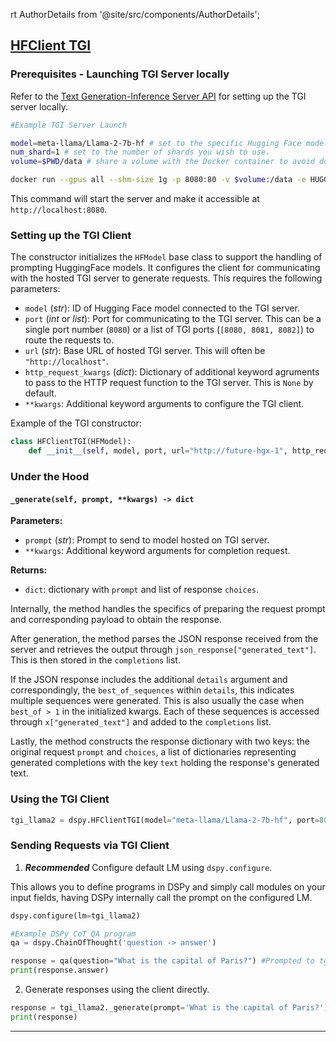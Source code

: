 rt AuthorDetails from '@site/src/components/AuthorDetails';

## [HFClient TGI](https://github.com/huggingface/text-generation-inference)

### Prerequisites - Launching TGI Server locally

Refer to the [Text Generation-Inference Server API](/api/local_language_model_clients/TGI) for setting up the TGI server locally.

```bash
#Example TGI Server Launch

model=meta-llama/Llama-2-7b-hf # set to the specific Hugging Face model ID you wish to use.
num_shard=1 # set to the number of shards you wish to use.
volume=$PWD/data # share a volume with the Docker container to avoid downloading weights every run

docker run --gpus all --shm-size 1g -p 8080:80 -v $volume:/data -e HUGGING_FACE_HUB_TOKEN={your_token} ghcr.io/huggingface/text-generation-inference:latest --model-id $model --num-shard $num_shard
```

This command will start the server and make it accessible at `http://localhost:8080`.


### Setting up the TGI Client

The constructor initializes the `HFModel` base class to support the handling of prompting HuggingFace models. It configures the client for communicating with the hosted TGI server to generate requests. This requires the following parameters:

- `model` (_str_): ID of Hugging Face model connected to the TGI server.
- `port` (_int_ or _list_): Port for communicating to the TGI server. This can be a single port number (`8080`) or a list of TGI ports (`[8080, 8081, 8082]`) to route the requests to.
- `url` (_str_): Base URL of hosted TGI server. This will often be `"http://localhost"`.
- `http_request_kwargs` (_dict_): Dictionary of additional keyword agruments to pass to the HTTP request function to the TGI server. This is `None` by default. 
- `**kwargs`: Additional keyword arguments to configure the TGI client.

Example of the TGI constructor:

```python
class HFClientTGI(HFModel):
    def __init__(self, model, port, url="http://future-hgx-1", http_request_kwargs=None, **kwargs):
```

### Under the Hood

#### `_generate(self, prompt, **kwargs) -> dict`

**Parameters:**
- `prompt` (_str_): Prompt to send to model hosted on TGI server.
- `**kwargs`: Additional keyword arguments for completion request.

**Returns:**
- `dict`: dictionary with `prompt` and list of response `choices`.

Internally, the method handles the specifics of preparing the request prompt and corresponding payload to obtain the response. 

After generation, the method parses the JSON response received from the server and retrieves the output through `json_response["generated_text"]`. This is then stored in the `completions` list.

If the JSON response includes the additional `details` argument and correspondingly, the `best_of_sequences` within `details`, this indicates multiple sequences were generated. This is also usually the case when `best_of > 1` in the initialized kwargs. Each of these sequences is accessed through `x["generated_text"]` and added to the `completions` list.

Lastly, the method constructs the response dictionary with two keys: the original request `prompt` and `choices`, a list of dictionaries representing generated completions with the key `text` holding the response's generated text.


### Using the TGI Client

```python
tgi_llama2 = dspy.HFClientTGI(model="meta-llama/Llama-2-7b-hf", port=8080, url="http://localhost")
```

### Sending Requests via TGI Client

1) _**Recommended**_ Configure default LM using `dspy.configure`.

This allows you to define programs in DSPy and simply call modules on your input fields, having DSPy internally call the prompt on the configured LM.

```python
dspy.configure(lm=tgi_llama2)

#Example DSPy CoT QA program
qa = dspy.ChainOfThought('question -> answer')

response = qa(question="What is the capital of Paris?") #Prompted to tgi_llama2
print(response.answer)
```

2) Generate responses using the client directly.

```python
response = tgi_llama2._generate(prompt='What is the capital of Paris?')
print(response)
```

***

<AuthorDetails name="Arnav Singhvi"/>